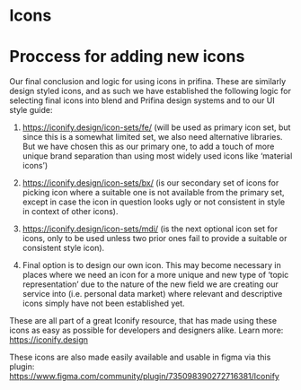 

<Meta title="Icons/Icons" />

# Icons

# Proccess for adding new icons

Our final conclusion and logic for using icons in prifina.
These are similarly design styled icons, and as such we have established the following logic for selecting final icons into blend and Prifina design systems and to our UI style guide:

1. https://iconify.design/icon-sets/fe/ (will be used as primary icon set, but since this is a somewhat limited set, we also need alternative libraries. But we have chosen this as our primary one, to add a touch of more unique brand separation than using most widely used icons like ‘material icons’)

2. https://iconify.design/icon-sets/bx/ (is our secondary set of icons for picking icon where a suitable one is not available from the primary set, except in case the icon in question looks ugly or not consistent in style in context of other icons).

3. https://iconify.design/icon-sets/mdi/ (is the next optional icon set for icons, only to be used unless two prior ones fail to provide a suitable or consistent style icon).

4. Final option is to design our own icon. This may become necessary in places where we need an icon for a more unique and new type of ‘topic representation’ due to the nature of the new field we are creating our service into (i.e. personal data market) where relevant and descriptive icons simply have not been established yet.

These are all part of a great Iconify resource, that has made using these icons as easy as possible for developers and designers alike. Learn more: https://iconify.design

These icons are also made easily available and usable in figma via this plugin: https://www.figma.com/community/plugin/735098390272716381/Iconify
